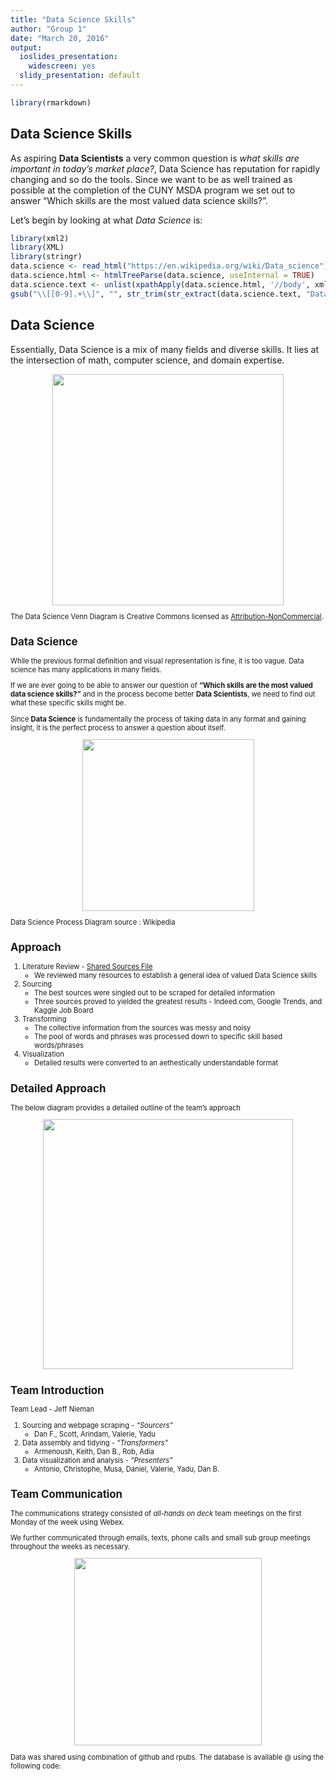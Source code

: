 ```yaml
---
title: "Data Science Skills"
author: "Group 1"
date: "March 20, 2016"
output:
  ioslides_presentation:
    widescreen: yes
  slidy_presentation: default
---
```


```r
library(rmarkdown)
```

## Data Science Skills {.smaller}

As aspiring **Data Scientists** a very common question is *what skills are important in today's market place?*, Data Science has reputation for rapidly changing and so do the tools. Since we want to be as well trained as  possible at the completion of the CUNY MSDA program we set out to answer "Which skills are the most valued data science skills?". 

Let's begin by looking at what *Data Science* is: 

```r
library(xml2)
library(XML)
library(stringr)
data.science <- read_html("https://en.wikipedia.org/wiki/Data_science")
data.science.html <- htmlTreeParse(data.science, useInternal = TRUE) 
data.science.text <- unlist(xpathApply(data.science.html, '//body', xmlValue))
gsub("\\[[0-9].+\\]", "", str_trim(str_extract(data.science.text, "Data Science is.+")))
```

## Data Science

Essentially, Data Science is a mix of many fields and diverse skills. It lies at the intersection of math, computer science, and domain expertise. 

<center><img src="https://raw.githubusercontent.com/ChristopheHunt/MSDA---Coursework/master/Data%20607/Homework/Group%20Project/Data_Science_VD.png" height="370px" /></center>

<div class="footer" style="margin-top;font-size:80%;"> The Data Science Venn Diagram is Creative Commons licensed as [Attribution-NonCommercial](http://creativecommons.org/licenses/by-nc/3.0/legalcode).

## Data Science {.smaller}
While the previous formal definition and visual representation is fine, it is too vague. Data science has many applications in many fields.

If we are ever going to be able to answer our question of **"Which skills are the most valued data science skills?"** and in the process become better **Data Scientists**, we need to find out what these specific skills might be.

Since **Data Science** is fundamentally the process of taking data in any format and gaining insight, it is the perfect process to answer a question about itself. 

<center><img src="https://upload.wikimedia.org/wikipedia/commons/b/ba/Data_visualization_process_v1.png" height="275px" /></center>
\tiny
Data Science Process Diagram source : Wikipedia

## Approach {.smaller}

1. Literature Review - [Shared Sources File](https://docs.google.com/spreadsheets/d/1KVKbOD1htOZ3FriMVB9r5w1HE18LWraSTej3TLArDEw/edit?usp=sharing)
      + We reviewed many resources to establish a general idea of valued Data Science skills

2. Sourcing 
      + The best sources were singled out to be scraped for detailed information
      + Three sources proved to yielded the greatest results - Indeed.com, Google Trends, and Kaggle Job Board 
3. Transforming
      + The collective information from the sources was messy and noisy 
      + The pool of words and phrases was processed down to specific skill based words/phrases

4. Visualization
      + Detailed results were converted to an aethestically understandable format
     
## Detailed Approach 

The below diagram provides a detailed outline of the team's approach

<center><img src="https://raw.githubusercontent.com/ChristopheHunt/MSDA---Coursework/master/Data%20607/Homework/Group%20Project/Valerie%20Briot%20-%20Group%201%20detailed%20approach.JPG" height="400px" /></center>


## Team Introduction 

Team Lead - Jeff Nieman 

1. Sourcing and webpage scraping - *"Sourcers"*
      - Dan F., Scott, Arindam, Valerie, Yadu
2. Data assembly and tidying - *"Transformers"*
      - Armenoush, Keith, Dan B., Rob,  Adia
3. Data visualization and analysis - *"Presenters"*
      - Antonio, Christophe, Musa, Daniel, Valerie, Yadu, Dan B.
      
## Team Communication {.smaller}

The communications strategy consisted of *all-hands on deck* team meetings on the first Monday of the week using Webex. 

We further communicated through emails, texts, phone calls and small sub group meetings throughout the weeks as necessary. 

<center><img src="https://raw.githubusercontent.com/ChristopheHunt/MSDA---Coursework/master/Data%20607/Homework/Group%20Project/Valerie%20Briot%20-%20Group%201%20detailed%20approach%20-%20communications.JPG" height="300px" /></center>

Data was shared using combination of github and rpubs. The database is available @ using the following code: 

